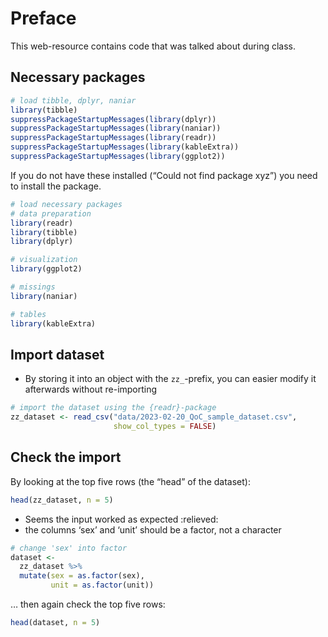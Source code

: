 # Preface {.unnumbered}

This web-resource contains code that was talked about during class. 

## Necessary packages

```r
# load tibble, dplyr, naniar
library(tibble)
suppressPackageStartupMessages(library(dplyr))
suppressPackageStartupMessages(library(naniar))
suppressPackageStartupMessages(library(readr))
suppressPackageStartupMessages(library(kableExtra))
suppressPackageStartupMessages(library(ggplot2))
```

If you do not have these installed ("Could not find package xyz") you need to 
install the package. 

```r
# load necessary packages
# data preparation
library(readr)
library(tibble)
library(dplyr)

# visualization
library(ggplot2)

# missings
library(naniar)

# tables
library(kableExtra)
```

## Import dataset

- By storing it into an object with the `zz_`-prefix, you can easier modify it 
  afterwards without re-importing

```r
# import the dataset using the {readr}-package
zz_dataset <- read_csv("data/2023-02-20_QoC_sample_dataset.csv", 
                       show_col_types = FALSE)
```


## Check the import

By looking at the top five rows (the "head" of the dataset): 

```r
head(zz_dataset, n = 5)
```

- Seems the input worked as expected :relieved:
- the columns 'sex' and 'unit' should be a factor, not a character

```r
# change 'sex' into factor
dataset <- 
  zz_dataset %>% 
  mutate(sex = as.factor(sex), 
         unit = as.factor(unit))
```


... then again check the top five rows:


```r
head(dataset, n = 5)
```